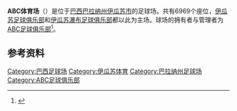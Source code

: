 {{Onesource|time=2020-07-31T08:37:18+00:00}}
{{coord|25|32|00.35|S|54|34|07.23|W|display=title}}
'''ABC体育场'''（{{lang|pt|Estédio do ABC}}）是位于[[巴西|巴西]][[巴拉纳州|巴拉纳州]][[伊瓜苏市|伊瓜苏市]]的足球场。共有6969个座位，[[伊瓜苏足球俱乐部|伊瓜苏足球俱乐部]]和[[伊瓜苏瀑布足球俱乐部|伊瓜苏瀑布足球俱乐部]]都以此为主场。球场的拥有者与管理者为[[ABC足球俱乐部|ABC足球俱乐部]]<ref>{{citation|url=http://cdn.cbf.com.br/content/201601/20160122182359_0.pdf|title=CNEF - Cadastro Nacional de Estádios de Futebol - Elaboração: Diretoria de Competições/CBF - Revisão 6 (18/01/16).|publisher=Site da Confederação Brasileiro de Futebol - CBF|accessdate=2018-03-28|archive-date=2017-06-29|archive-url=https://web.archive.org/web/20170629215140/http://cdn.cbf.com.br/content/201601/20160122182359_0.pdf|dead-url=no}}</ref>。

==参考资料==
{{Reflist}}

{{Gymnasium-stub}}
{{Brazil-stub}}

[[Category:巴西足球场|Category:巴西足球场]]
[[Category:伊瓜苏体育|Category:伊瓜苏体育]]
[[Category:巴拉纳州足球场|Category:巴拉纳州足球场]]
[[Category:ABC足球俱乐部|Category:ABC足球俱乐部]]